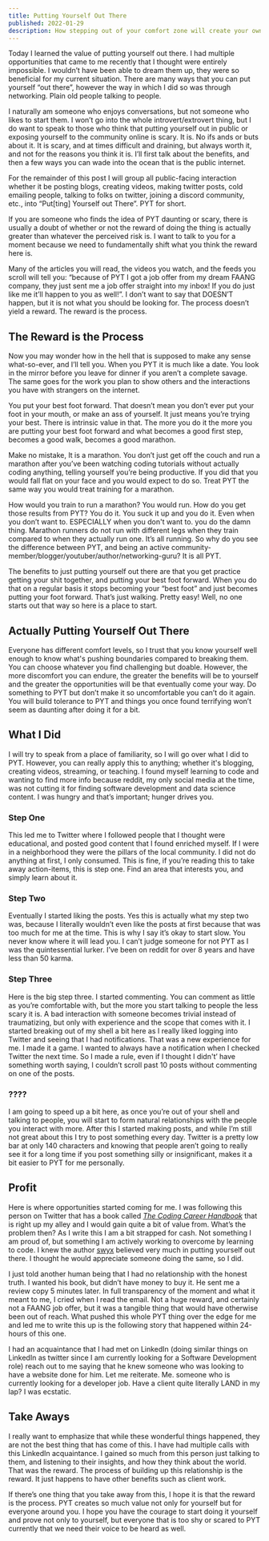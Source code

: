 ```yaml
---
title: Putting Yourself Out There
published: 2022-01-29
description: How stepping out of your comfort zone will create your own luck
---
```


Today I learned the value of putting yourself out there. I had multiple opportunities that came to me recently that I thought were entirely impossible. I wouldn’t have been able to dream them up, they were so beneficial for my current situation. There are many ways that you can put yourself “out there”, however the way in which I did so was through networking. Plain old people talking to people.

I naturally am someone who enjoys conversations, but not someone who likes to start them. I won’t go into the whole introvert/extrovert thing, but I do want to speak to those who think that putting yourself out in public or exposing yourself to the community online is scary. It is. No ifs ands or buts about it. It is scary, and at times difficult and draining, but always worth it, and not for the reasons you think it is. I’ll first talk about the benefits, and then a few ways you can wade into the ocean that is the public internet.

For the remainder of this post I will group all public-facing interaction whether it be posting blogs, creating videos, making twitter posts, cold emailing people, talking to folks on twitter, joining a discord community, etc., into “Put[ting] Yourself out There”. PYT for short.

If you are someone who finds the idea of PYT daunting or scary, there is usually a doubt of whether or not the reward of doing the thing is actually greater than whatever the perceived risk is. I want to talk to you for a moment because we need to fundamentally shift what you think the reward here is.

Many of the articles you will read, the videos you watch, and the feeds you scroll will tell you: “because of PYT I got a job offer from my dream FAANG company, they just sent me a job offer straight into my inbox! If you do just like me it’ll happen to you as well!”. I don’t want to say that DOESN’T happen, but it is not what you should be looking for. The process doesn’t yield a reward. The reward is the process.

## The Reward is the Process

Now you may wonder how in the hell that is supposed to make any sense what-so-ever, and I’ll tell you. When you PYT it is much like a date. You look in the mirror before you leave for dinner if you aren’t a complete savage. The same goes for the work you plan to show others and the interactions you have with strangers on the internet.

You put your best foot forward. That doesn’t mean you don’t ever put your foot in your mouth, or make an ass of yourself. It just means you’re trying your best. There is intrinsic value in that. The more you do it the more you are putting your best foot forward and what becomes a good first step, becomes a good walk, becomes a good marathon.

Make no mistake, It is a marathon. You don’t just get off the couch and run a marathon after you’ve been watching coding tutorials without actually coding anything, telling yourself you’re being productive. If you did that you would fall flat on your face and you would expect to do so. Treat PYT the same way you would treat training for a marathon.

How would you train to run a marathon? You would run. How do you get those results from PYT? You do it. You suck it up and you do it. Even when you don’t want to. ESPECIALLY when you don't want to. you do the damn thing. Marathon runners do not run with different legs when they train compared to when they actually run one. It’s all running. So why do you see the difference between PYT, and being an active community-member/blogger/youtuber/author/networking-guru?
It is all PYT.

The benefits to just putting yourself out there are that you get practice getting your shit together, and putting your best foot forward. When you do that on a regular basis it stops becoming your “best foot” and just becomes putting your foot forward. That’s just walking. Pretty easy! Well, no one starts out that way so here is a place to start.

## Actually Putting Yourself Out There

Everyone has different comfort levels, so I trust that you know yourself well enough to know what's pushing boundaries compared to breaking them. You can choose whatever you find challenging but doable. However, the more discomfort you can endure, the greater the benefits will be to yourself and the greater the opportunities will be that eventually come your way. Do something to PYT but don’t make it so uncomfortable you can’t do it again. You will build tolerance to PYT and things you once found terrifying won’t seem as daunting after doing it for a bit.

## What I Did

I will try to speak from a place of familiarity, so I will go over what I did to PYT. However, you can really apply this to anything; whether it's blogging, creating videos, streaming, or teaching. I found myself learning to code and wanting to find more info because reddit, my only social media at the time, was not cutting it for finding software development and data science content. I was hungry and that’s important; hunger drives you.

### Step One

This led me to Twitter where I followed people that I thought were educational, and posted good content that I found enriched myself. If I were in a neighborhood they were the pillars of the local community. I did not do anything at first, I only consumed. This is fine, if you’re reading this to take away action-items, this is step one. Find an area that interests you, and simply learn about it.

### Step Two

Eventually I started liking the posts. Yes this is actually what my step two was, because I literally wouldn’t even like the posts at first because that was too much for me at the time. This is why I say it’s okay to start slow. You never know where it will lead you. I can’t judge someone for not PYT as I was the quintessential lurker. I’ve been on reddit for over 8 years and have less than 50 karma.

### Step Three

Here is the big step three. I started commenting. You can comment as little as you’re comfortable with, but the more you start talking to people the less scary it is. A bad interaction with someone becomes trivial instead of traumatizing, but only with experience and the scope that comes with it. I started breaking out of my shell a bit here as I really liked logging into Twitter and seeing that I had notifications. That was a new experience for me. I made it a game. I wanted to always have a notification when I checked Twitter the next time. So I made a rule, even if I thought I didn't’ have something worth saying, I couldn’t scroll past 10 posts without commenting on one of the posts.

### ????

I am going to speed up a bit here, as once you’re out of your shell and talking to people, you will start to form natural relationships with the people you interact with more. After this I started making posts, and while I’m still not great about this I try to post something every day. Twitter is a pretty low bar at only 140 characters and knowing that people aren’t going to really see it for a long time if you post something silly or insignificant, makes it a bit easier to PYT for me personally.

## Profit

Here is where opportunities started coming for me. I was following this person on Twitter that has a book called [_The Coding Career Handbook_](https://www.learninpublic.org/) that is right up my alley and I would gain quite a bit of value from. What’s the problem then? As I write this I am a bit strapped for cash. Not something I am proud of, but something I am actively working to overcome by learning to code. I knew the author [swyx](https://twitter.com/swyx) believed very much in putting yourself out there. I thought he would appreciate someone doing the same, so I did.

I just told another human being that I had no relationship with the honest truth. I wanted his book, but didn’t have money to buy it. He sent me a review copy 5 minutes later. In full transparency of the moment and what it meant to me, I cried when I read the email. Not a huge reward, and certainly not a FAANG job offer, but it was a tangible thing that would have otherwise been out of reach. What pushed this whole PYT thing over the edge for me and led me to write this up is the following story that happened within 24-hours of this one.

I had an acquaintance that I had met on LinkedIn (doing similar things on LinkedIn as twitter since I am currently looking for a Software Development role) reach out to me saying that he knew someone who was looking to have a website done for him. Let me reiterate. Me. someone who is currently looking for a developer job. Have a client quite literally LAND in my lap? I was ecstatic.

## Take Aways

I really want to emphasize that while these wonderful things happened, they are not the best thing that has come of this. I have had multiple calls with this LinkedIn acquaintance. I gained so much from this person just talking to them, and listening to their insights, and how they think about the world. That was the reward. The process of building up this relationship is the reward. It just happens to have other benefits such as client work.

If there’s one thing that you take away from this, I hope it is that the reward is the process. PYT creates so much value not only for yourself but for everyone around you. I hope you have the courage to start doing it yourself and prove not only to yourself, but everyone that is too shy or scared to PYT currently that we need their voice to be heard as well.
